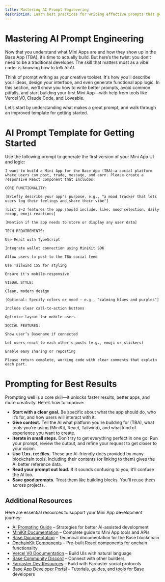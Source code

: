 ```yaml
---
title: Mastering AI Prompt Engineering
description: Learn best practices for writing effective prompts that generate useful code and UI components for your Mini App
---
```


# Mastering AI Prompt Engineering

Now that you understand what Mini Apps are and how they show up in the Base App (TBA), it’s time to actually build. But here’s the twist: you don’t need to be a traditional developer. The skill that matters most as a vibe coder is knowing how to _talk to AI_.

Think of prompt writing as your creative toolset. It's how you’ll describe your ideas, design your interface, and even generate functional app logic. In this section, we’ll show you how to write better prompts, avoid common pitfalls, and start building your first Mini App—with help from tools like Vercel V0, Claude Code, and Loveable.

Let’s start by understanding what makes a great prompt, and walk through an improved template for getting started.

# AI Prompt Template for Getting Started

Use the following prompt to generate the first version of your Mini App UI and logic:

```
I want to build a Mini App for the Base App (TBA)—a social platform where users can post, trade, message, and earn. Please create a responsive React component that includes:

CORE FUNCTIONALITY:

[Briefly describe your app's purpose, e.g., "a mood tracker that lets users log their feelings and share their vibe"]

[List 2–3 features the app should include, like: mood selection, daily recap, emoji reactions]

[Mention if the app needs to store or display any user data]

TECH REQUIREMENTS:

Use React with TypeScript

Integrate wallet connection using MiniKit SDK

Allow users to post to the TBA social feed

Use Tailwind CSS for styling

Ensure it's mobile-responsive

VISUAL STYLE:

Clean, modern design

[Optional: Specify colors or mood — e.g., "calming blues and purples"]

Include clear call-to-action buttons

Optimize layout for mobile users

SOCIAL FEATURES:

Show user’s Basename if connected

Let users react to each other’s posts (e.g., emoji or stickers)

Enable easy sharing or reposting

Please return complete, working code with clear comments that explain each part.
```

# Prompting for Best Results

Prompting well is a core skill—it unlocks faster results, better apps, and more creativity. Here’s how to improve:

- **Start with a clear goal.** Be specific about what the app should do, who it’s for, and how users will interact with it.
- **Give context.** Tell the AI what platform you're building for (TBA), what tools you're using (MiniKit, React, Tailwind), and what kind of experience you want to create.
- **Iterate in small steps.** Don’t try to get everything perfect in one go. Run your prompt, review the output, and refine your request to get closer to your vision.
- **Use `llms.txt` files.** These are AI-friendly docs provided by many blockchain tools. Including their contents (or linking to them) gives the AI better reference data.
- **Read your prompt out loud.** If it sounds confusing to you, it’ll confuse the AI too.
- **Save good prompts.** Treat them like building blocks. You’ll reuse them across projects.

## Additional Resources

Here are essential resources to support your Mini App development journey:

- [AI Prompting Guide](https://docs.base.org/onchainkit/guides/ai-prompting-guide#developers-guide-to-effective-ai-prompting) – Strategies for better AI-assisted development
- [MiniKit Documentation](https://docs.base.org/base-app/guides) – Complete guide to Mini App tools and APIs
- [Base Documentation](https://docs.base.org) – Technical documentation for the Base blockchain
- [OnchainKit Components](https://onchainkit.xyz) – Pre-built React components for onchain functionality
- [Vercel V0 Documentation](https://v0.vercel.com/docs) – Build UIs with natural language
- [Base Community Discord](https://discord.gg/buildonbase) – Connect with other builders
- [Farcaster Dev Resources](https://docs.farcaster.xyz) – Build with Farcaster social protocols
- [Base App Developer Portal](https://developers.base.org) – Tutorials, guides, and tools for Base developers
